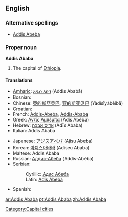 {{wikipedia}}
==English==

===Alternative spellings===
* [[Addis Abeba]]

===Proper noun===
'''Addis Ababa'''
# The capital of [[Ethiopia]].

====Translations====
{{top}}
* [[Amharic]]: [[አዲስ አበባ]] (Addis Ababā)
* Bosnian: {{t-|bs|Adis Abeba|f}}
* Chinese: [[亞的斯亞貝巴]], [[亚的斯亚贝巴]] (Yàdìsīyàbèibā)
* Croatian: {{t-|hr|Adis Abeba|f}}
* French: [[Addis-Abeba]], [[Addis-Ababa]]
* Greek: [[Αντίς Αμπέμπα]] (Adís Abéba) {{f}}
* Hebrew: [[אדיס אבבה]] (Adīs Ababa)
* Italian: Addis Ababa
{{mid}}
* Japanese: [[アジスアベバ]] (Ajisu Abeba)
* Korean: [[아디스아바바]] (Adiseu Ababa)
* Maltese: Addis Ababa
* Russian: [[Аддис-Абеба]] (Addís-Abéba) {{f}}
* Serbian:
*: Cyrillic: [[Адис Абеба#Serbian|Адис Абеба]] {{f}}
*: Latin: [[Adis Abeba#Serbian|Adis Abeba]] {{f}}
* Spanish: {{t+|es|Addis Abeba|f}}
{{bottom}}

[[Category:Capital cities]]

[[ar:Addis Ababa]]
[[pt:Addis Ababa]]
[[zh:Addis Ababa]]